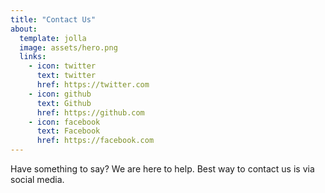```yaml
---
title: "Contact Us"
about:
  template: jolla
  image: assets/hero.png
  links:
    - icon: twitter
      text: twitter
      href: https://twitter.com
    - icon: github
      text: Github
      href: https://github.com
    - icon: facebook
      text: Facebook
      href: https://facebook.com
---
```



Have something to say? We are here to help. Best way to contact us is via social media.